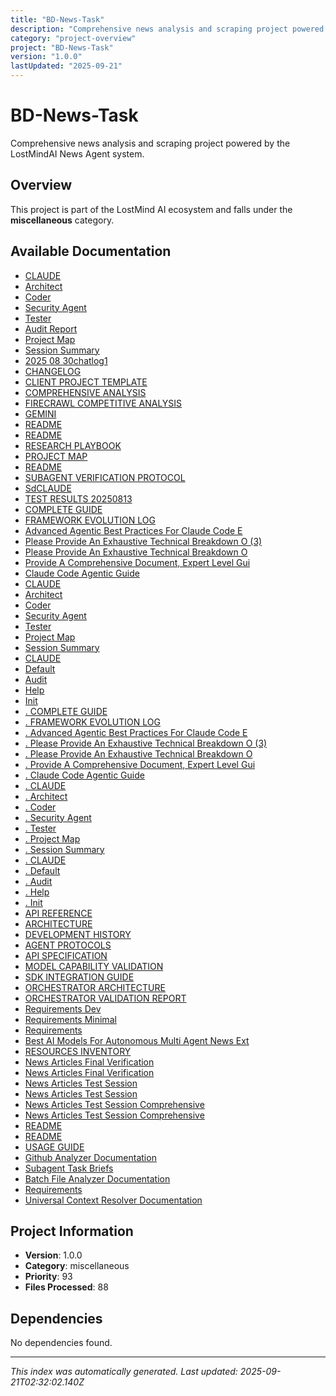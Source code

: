 ```yaml
---
title: "BD-News-Task"
description: "Comprehensive news analysis and scraping project powered by the LostMindAI News Agent system."
category: "project-overview"
project: "BD-News-Task"
version: "1.0.0"
lastUpdated: "2025-09-21"
---
```


# BD-News-Task

Comprehensive news analysis and scraping project powered by the LostMindAI News Agent system.

## Overview

This project is part of the LostMind AI ecosystem and falls under the **miscellaneous** category.

## Available Documentation

- [CLAUDE](./ai-context)
- [Architect](./architect)
- [Coder](./coder)
- [Security Agent](./security_agent)
- [Tester](./tester)
- [Audit Report](./audit_report)
- [Project Map](./project_map)
- [Session Summary](./session_summary)
- [2025 08 30chatlog1](./2025-08-30chatlog1)
- [CHANGELOG](./CHANGELOG)
- [CLIENT PROJECT TEMPLATE](./CLIENT_PROJECT_TEMPLATE)
- [COMPREHENSIVE ANALYSIS](./COMPREHENSIVE_ANALYSIS)
- [FIRECRAWL COMPETITIVE ANALYSIS](./FIRECRAWL_COMPETITIVE_ANALYSIS)
- [GEMINI](./GEMINI)
- [README](./readme)
- [README](./readme)
- [RESEARCH PLAYBOOK](./RESEARCH_PLAYBOOK)
- [PROJECT MAP](./PROJECT_MAP)
- [README](./readme)
- [SUBAGENT VERIFICATION PROTOCOL](./SUBAGENT_VERIFICATION_PROTOCOL)
- [SdCLAUDE](./ai-context)
- [TEST RESULTS 20250813](./TEST_RESULTS_20250813)
- [COMPLETE GUIDE](./COMPLETE_GUIDE)
- [FRAMEWORK EVOLUTION LOG](./FRAMEWORK_EVOLUTION_LOG)
- [Advanced Agentic Best Practices For Claude Code  E](./ai-context)
- [Please Provide An Exhaustive Technical Breakdown O (3)](./Please-provide-an-exhaustive-technical-breakdown-o--3-)
- [Please Provide An Exhaustive Technical Breakdown O](./Please-provide-an-exhaustive-technical-breakdown-o)
- [Provide A Comprehensive Document, Expert Level Gui](./Provide-a-comprehensive-document--expert-level-gui)
- [Claude Code Agentic Guide](./ai-context)
- [CLAUDE](./ai-context)
- [Architect](./architect)
- [Coder](./coder)
- [Security Agent](./security_agent)
- [Tester](./tester)
- [Project Map](./project_map)
- [Session Summary](./session_summary)
- [CLAUDE](./ai-context)
- [Default](./default)
- [Audit](./audit)
- [Help](./help)
- [Init](./init)
- [. COMPLETE GUIDE](./-_COMPLETE_GUIDE)
- [. FRAMEWORK EVOLUTION LOG](./-_FRAMEWORK_EVOLUTION_LOG)
- [. Advanced Agentic Best Practices For Claude Code  E](./ai-context)
- [. Please Provide An Exhaustive Technical Breakdown O (3)](./-_Please-provide-an-exhaustive-technical-breakdown-o--3-)
- [. Please Provide An Exhaustive Technical Breakdown O](./-_Please-provide-an-exhaustive-technical-breakdown-o)
- [. Provide A Comprehensive Document, Expert Level Gui](./-_Provide-a-comprehensive-document--expert-level-gui)
- [. Claude Code Agentic Guide](./ai-context)
- [. CLAUDE](./ai-context)
- [. Architect](./-_architect)
- [. Coder](./-_coder)
- [. Security Agent](./-_security_agent)
- [. Tester](./-_tester)
- [. Project Map](./-_project_map)
- [. Session Summary](./-_session_summary)
- [. CLAUDE](./ai-context)
- [. Default](./-_default)
- [. Audit](./-_audit)
- [. Help](./-_help)
- [. Init](./-_init)
- [API REFERENCE](./API_REFERENCE)
- [ARCHITECTURE](./ARCHITECTURE)
- [DEVELOPMENT HISTORY](./DEVELOPMENT_HISTORY)
- [AGENT PROTOCOLS](./AGENT_PROTOCOLS)
- [API SPECIFICATION](./API_SPECIFICATION)
- [MODEL CAPABILITY VALIDATION](./MODEL_CAPABILITY_VALIDATION)
- [SDK INTEGRATION GUIDE](./SDK_INTEGRATION_GUIDE)
- [ORCHESTRATOR ARCHITECTURE](./ORCHESTRATOR_ARCHITECTURE)
- [ORCHESTRATOR VALIDATION REPORT](./ORCHESTRATOR_VALIDATION_REPORT)
- [Requirements Dev](./requirements-dev)
- [Requirements Minimal](./requirements-minimal)
- [Requirements](./requirements)
- [Best AI Models For Autonomous Multi Agent News Ext](./Best-AI-Models-for-Autonomous-Multi-Agent-News-Ext)
- [RESOURCES INVENTORY](./RESOURCES_INVENTORY)
- [News Articles Final Verification](./news_articles_final-verification)
- [News Articles Final Verification](./news_articles_final-verification)
- [News Articles Test Session](./news_articles_test-session)
- [News Articles Test Session](./news_articles_test-session)
- [News Articles Test Session Comprehensive](./news_articles_test-session-comprehensive)
- [News Articles Test Session Comprehensive](./news_articles_test-session-comprehensive)
- [README](./readme)
- [README](./readme)
- [USAGE GUIDE](./USAGE_GUIDE)
- [Github Analyzer Documentation](./github_analyzer_documentation)
- [Subagent Task Briefs](./subagent_task_briefs)
- [Batch File Analyzer Documentation](./batch_file_analyzer_documentation)
- [Requirements](./requirements)
- [Universal Context Resolver Documentation](./universal_context_resolver_documentation)

## Project Information

- **Version**: 1.0.0
- **Category**: miscellaneous
- **Priority**: 93
- **Files Processed**: 88

## Dependencies

No dependencies found.

---
*This index was automatically generated. Last updated: 2025-09-21T02:32:02.140Z*
